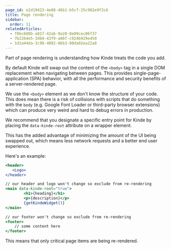 ```yaml
---
page_id: e2d19423-4e08-46b1-b5cf-25c982e9f2c6
title: Page rendering
sidebar:
  order: 11
relatedArticles:
  - f0bc688b-a817-42ab-9a20-8e09cec06f37
  - 7b2264e5-3d84-43f9-a86f-c924b929e450
  - 1d1a44da-3c98-4082-86b3-00da02ea22a8
---
```


Part of page rendering is understanding how Kinde treats the code you add.

By default Kinde will swap out the content of the `<body>` tag in a single DOM replacement when navigating between pages. This provides single-page-application (SPA) behavior, with all the performance and security benefits of a server-rendered page.

We use the `<body>` element as we don't know the structure of your code. This does mean there is a risk of collisions with scripts that do something with the `body` (e.g. Google Font Loader or third-party browser extensions) which can produce very weird and hard to debug errors in production.

We recommend that you designate a specific entry point for Kinde by placing the `data-kinde-root` attribute on a wrapper element.

This has the added advantage of minimizing the amount of the UI being swapped out, which means less network requests and a better end user experience.

Here's an example:

```jsx
<header>
   <Logo>
</header>

// our header and logo won't change so exclude from re-rendering
<main data-kinde-root="true">
		<h1>{heading}</h1>
		<p>{description}</p>
		{getKindeWidget()}
</main>

// our footer won't change so exclude from re-rendering
<footer>
	// some content here
</footer>
```

This means that only critical page items are being re-rendered.
